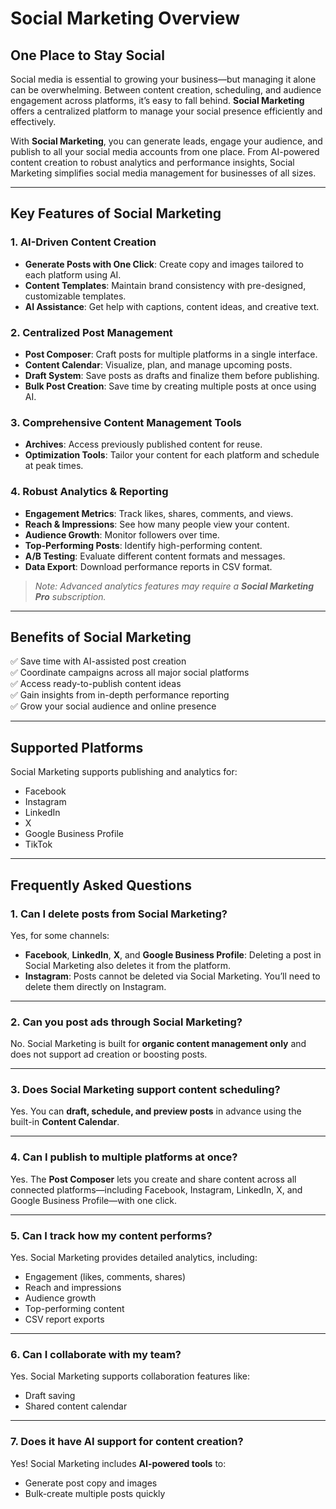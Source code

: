 # Social Marketing Overview

## One Place to Stay Social

Social media is essential to growing your business—but managing it alone can be overwhelming. Between content creation, scheduling, and audience engagement across platforms, it’s easy to fall behind. **Social Marketing** offers a centralized platform to manage your social presence efficiently and effectively.

With **Social Marketing**, you can generate leads, engage your audience, and publish to all your social media accounts from one place. From AI-powered content creation to robust analytics and performance insights, Social Marketing simplifies social media management for businesses of all sizes.

---

## Key Features of Social Marketing

### 1. AI-Driven Content Creation

- **Generate Posts with One Click**: Create copy and images tailored to each platform using AI.
- **Content Templates**: Maintain brand consistency with pre-designed, customizable templates.
- **AI Assistance**: Get help with captions, content ideas, and creative text.

### 2. Centralized Post Management

- **Post Composer**: Craft posts for multiple platforms in a single interface.
- **Content Calendar**: Visualize, plan, and manage upcoming posts.
- **Draft System**: Save posts as drafts and finalize them before publishing.
- **Bulk Post Creation**: Save time by creating multiple posts at once using AI.

### 3. Comprehensive Content Management Tools

- **Archives**: Access previously published content for reuse.
- **Optimization Tools**: Tailor your content for each platform and schedule at peak times.

### 4. Robust Analytics & Reporting

- **Engagement Metrics**: Track likes, shares, comments, and views.
- **Reach & Impressions**: See how many people view your content.
- **Audience Growth**: Monitor followers over time.
- **Top-Performing Posts**: Identify high-performing content.
- **A/B Testing**: Evaluate different content formats and messages.
- **Data Export**: Download performance reports in CSV format.

> _Note: Advanced analytics features may require a **Social Marketing Pro** subscription._

---

## Benefits of Social Marketing

✅ Save time with AI-assisted post creation  
✅ Coordinate campaigns across all major social platforms  
✅ Access ready-to-publish content ideas  
✅ Gain insights from in-depth performance reporting  
✅ Grow your social audience and online presence  

---

## Supported Platforms

Social Marketing supports publishing and analytics for:

- Facebook
- Instagram
- LinkedIn
- X
- Google Business Profile
- TikTok

---

## Frequently Asked Questions

### 1. Can I delete posts from Social Marketing?

Yes, for some channels:

- **Facebook**, **LinkedIn**, **X**, and **Google Business Profile**: Deleting a post in Social Marketing also deletes it from the platform.
- **Instagram**: Posts cannot be deleted via Social Marketing. You’ll need to delete them directly on Instagram.

---

### 2. Can you post ads through Social Marketing?

No. Social Marketing is built for **organic content management only** and does not support ad creation or boosting posts.

---

### 3. Does Social Marketing support content scheduling?

Yes. You can **draft, schedule, and preview posts** in advance using the built-in **Content Calendar**.

---

### 4. Can I publish to multiple platforms at once?

Yes. The **Post Composer** lets you create and share content across all connected platforms—including Facebook, Instagram, LinkedIn, X, and Google Business Profile—with one click.

---

### 5. Can I track how my content performs?

Yes. Social Marketing provides detailed analytics, including:

- Engagement (likes, comments, shares)
- Reach and impressions
- Audience growth
- Top-performing content
- CSV report exports

---

### 6. Can I collaborate with my team?

Yes. Social Marketing supports collaboration features like:

- Draft saving
- Shared content calendar

---

### 7. Does it have AI support for content creation?

Yes! Social Marketing includes **AI-powered tools** to:

- Generate post copy and images
- Bulk-create multiple posts quickly

